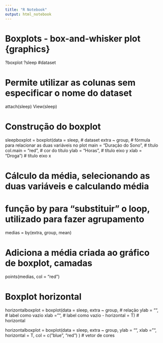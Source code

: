 ---
title: "R Notebook"
output: html_notebook
---

# Boxplots - box-and-whisker plot {graphics}


?boxplot
?sleep #dataset

# Permite utilizar as colunas sem especificar o nome do dataset
attach(sleep)
View(sleep)

# Construção do boxplot
sleepboxplot = boxplot(data = sleep,     # dataset
                       extra ~ group,    # fórmula para relacionar as duas variáveis no plot
                       main = "Duração do Sono", # título
                       col.main = "red", # cor do título
                       ylab = "Horas",   # título eixo y
                       xlab = "Droga")   # título eixo x



# Cálculo da média, selecionando as duas variáveis e calculando média
# função by para "substituir" o loop, utilizado para fazer agrupamento
medias = by(extra, group, mean)

# Adiciona a média criada ao gráfico de boxplot, camadas
points(medias, col = "red")


# Boxplot horizontal
horizontalboxplot = boxplot(data = sleep, 
                            extra ~ group, # relação
                            ylab = "", # label como vazio 
                            xlab = "", # label como vazio -
                            horizontal = T) # horizontal

horizontalboxplot = boxplot(data = sleep, 
                            extra ~ group,
                            ylab = "", 
                            xlab = "", 
                            horizontal = T,
                            col = c("blue", "red") ) # vetor de cores



